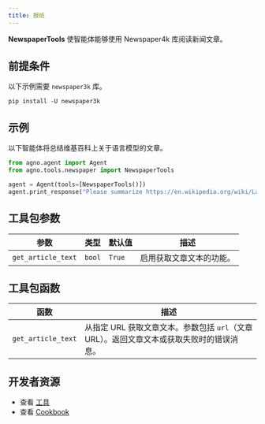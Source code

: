 ```yaml
---
title: 报纸
---
```

**NewspaperTools** 使智能体能够使用 Newspaper4k 库阅读新闻文章。

## 前提条件

以下示例需要 `newspaper3k` 库。

```shell
pip install -U newspaper3k
```

## 示例

以下智能体将总结维基百科上关于语言模型的文章。

```python cookbook/tools/newspaper_tools.py
from agno.agent import Agent
from agno.tools.newspaper import NewspaperTools

agent = Agent(tools=[NewspaperTools()])
agent.print_response("Please summarize https://en.wikipedia.org/wiki/Language_model")
```

## 工具包参数

| 参数          | 类型   | 默认值 | 描述                                                   |
| ------------------ | ------ | ------- | ------------------------------------------------------------- |
| `get_article_text` | `bool` | `True`  | 启用获取文章文本的功能。 |

## 工具包函数

| 函数           | 描述                                                                                                                                                                             |
| ------------------ | --------------------------------------------------------------------------------------------------------------------------------------------------------------------------------------- |
| `get_article_text` | 从指定 URL 获取文章文本。参数包括 `url`（文章 URL）。返回文章文本或获取失败时的错误消息。 |

## 开发者资源

- 查看 [工具](https://github.com/agno-agi/agno/blob/main/libs/agno/agno/tools/newspaper.py)
- 查看 [Cookbook](https://github.com/agno-agi/agno/blob/main/cookbook/tools/newspaper_tools.py)